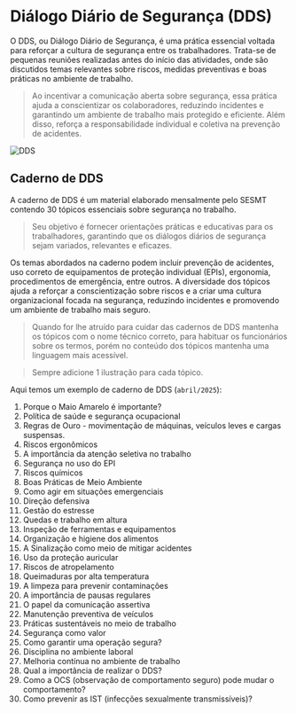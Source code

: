 # Diálogo Diário de Segurança (DDS)

O DDS, ou Diálogo Diário de Segurança, é uma prática essencial voltada para reforçar a cultura de segurança entre os trabalhadores. Trata-se de pequenas reuniões realizadas antes do início das atividades, onde são discutidos temas relevantes sobre riscos, medidas preventivas e boas práticas no ambiente de trabalho.

> Ao incentivar a comunicação aberta sobre segurança, essa prática ajuda a conscientizar os colaboradores, reduzindo incidentes e garantindo um ambiente de trabalho mais protegido e eficiente. Além disso, reforça a responsabilidade individual e coletiva na prevenção de acidentes.

![DDS](/components/images/dds.jpg)

## Caderno de DDS

A caderno de DDS é um material elaborado mensalmente pelo SESMT contendo 30 tópicos essenciais sobre segurança no trabalho. 
> Seu objetivo é fornecer orientações práticas e educativas para os trabalhadores, garantindo que os diálogos diários de segurança sejam variados, relevantes e eficazes.

Os temas abordados na caderno podem incluir prevenção de acidentes, uso correto de equipamentos de proteção individual (EPIs), ergonomia, procedimentos de emergência, entre outros. A diversidade dos tópicos ajuda a reforçar a conscientização sobre riscos e a criar uma cultura organizacional focada na segurança, reduzindo incidentes e promovendo um ambiente de trabalho mais seguro.
> Quando for lhe atruído para cuidar das cadernos de DDS mantenha os tópicos com o nome técnico correto, para habituar os funcionários sobre os termos, porém no conteúdo dos tópicos mantenha uma linguagem mais acessível.

> Sempre adicione 1 ilustração para cada tópico.

Aqui temos um exemplo de caderno de DDS (`abril/2025`):


1. Porque o Maio Amarelo é importante? 
2. Política de saúde e segurança ocupacional 
3. Regras de Ouro - movimentação de máquinas, veículos leves e cargas suspensas.  
4. Riscos ergonômicos 
5. A importância da atenção seletiva no trabalho
6. Segurança no uso do EPI 
7. Riscos químicos 
8. Boas Práticas de Meio Ambiente
9. Como agir em situações emergenciais 
10. Direção defensiva  
11. Gestão do estresse 
12. Quedas e trabalho em altura 
13. Inspeção de ferramentas e equipamentos
14. Organização e higiene dos alimentos  
15. A Sinalização como meio de mitigar acidentes 
16. Uso da proteção auricular 
17. Riscos de atropelamento 
18. Queimaduras por alta temperatura 
19. A limpeza para prevenir contaminações 
20. A importância de pausas regulares 
21. O papel da comunicação assertiva 
22. Manutenção preventiva de veículos 
23. Práticas sustentáveis no meio de trabalho
24. Segurança como valor 
25. Como garantir uma operação segura?  
26. Disciplina no ambiente laboral 
27. Melhoria contínua no ambiente de trabalho 
28. Qual a importância de realizar o DDS? 
29. Como a OCS (observação de comportamento seguro) pode mudar o comportamento?
30. Como prevenir as IST (infecções sexualmente transmissíveis)? 
